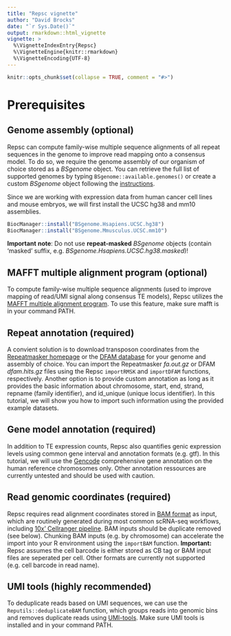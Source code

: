 ```yaml
---
title: "Repsc vignette"
author: "David Brocks"
date: "`r Sys.Date()`"
output: rmarkdown::html_vignette
vignette: >
  %\VignetteIndexEntry{Repsc}
  %\VignetteEngine{knitr::rmarkdown}
  %\VignetteEncoding{UTF-8}
---
```


```r
knitr::opts_chunk$set(collapse = TRUE, comment = "#>")
```

# Prerequisites

## Genome assembly (optional)
Repsc can compute family-wise multiple sequence alignments of all repeat sequences in the genome to improve read mapping onto a consensus model. To do so, we require the genome assembly of our organism of choice stored as a _BSgenome_ object. You can retrieve the full list of supported genomes by typing `BSgenome::available.genomes()` or create a custom _BSgenome_ object following the [instructions](https://www.bioconductor.org/packages//2.7/bioc/vignettes/BSgenome/inst/doc/BSgenomeForge.pdf). 

Since we are working with expression data from human cancer cell lines and mouse embryos, we will first install the UCSC hg38 and mm10 assemblies.
```r
BiocManager::install("BSgenome.Hsapiens.UCSC.hg38")
BiocManager::install("BSgenome.Mmusculus.UCSC.mm10")
```
__Important__ __note__: Do not use __repeat-masked__ _BSgenome_ objects (contain 'masked' suffix, e.g. _BSgenome.Hsapiens.UCSC.hg38.masked_)!

## MAFFT multiple alignment program (optional)
To compute family-wise multiple sequence alignments (used to improve mapping of read/UMI signal along consensus TE models), Repsc utilizes the [MAFFT multiple alignment program](https://mafft.cbrc.jp/alignment/software/). To use this feature, make sure mafft is in your command PATH.

## Repeat annotation (required)
A convient solution is to download transposon coordinates from the [Repeatmasker homepage](http://www.repeatmasker.org/genomicDatasets/RMGenomicDatasets.html) or the [DFAM database](http://www.dfam.org/releases/Dfam_3.0/annotations/) for your genome and assembly of choice. You can import the Repeatmasker _fa.out.gz_ or DFAM _dfam.hits.gz_ files using the Repsc `importRMSK` and `importDFAM` functions, respectively. Another option is to provide custom annotation as long as it provides the basic information about chromosome, start, end, strand, repname (family identifier), and id_unique (unique locus identifier). In this tutorial, we will show you how to import such information using the provided example datasets. 

## Gene model annotation (required)
In addition to TE expression counts, Repsc also quantifies genic expression levels using common gene interval and annotation formats (e.g. gtf). In this tutorial, we will use the [Gencode](https://www.gencodegenes.org/) comprehensive gene annotation on the human reference chromosomes only. Other annotation ressources are currently untested and should be used with caution.

## Read genomic coordinates (required)
Repsc requires read alignment coordinates stored in [BAM format](http://samtools.github.io/hts-specs/SAMv1.pdf) as input, which are routinely generated during most common scRNA-seq workflows, including [10x' Cellranger pipeline](https://support.10xgenomics.com/single-cell-gene-expression/software/pipelines/latest/what-is-cell-ranger). BAM inputs should be duplicate removed (see below). Chunking BAM inputs (e.g. by chromosome) can accelerate the import into your R environment using the `importBAM` function. __Important:__ Repsc assumes the cell barcode is either stored as CB tag or BAM input files are seperated per cell. Other formats are currently not supported (e.g. cell barcode in read name).

## UMI tools (highly recommended)
To deduplicate reads based on UMI sequences, we can use the `Reputils::deduplicateBAM` function, which groups reads into genomic bins and removes duplicate reads using [UMI-tools](https://github.com/CGATOxford/UMI-tools). Make sure UMI tools is installed and in your command PATH.